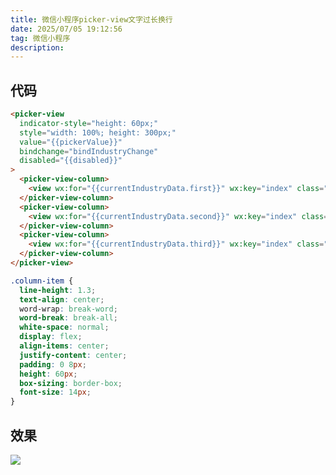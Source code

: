 ```yaml
---
title: 微信小程序picker-view文字过长换行
date: 2025/07/05 19:12:56
tag: 微信小程序
description:
---
```


## 代码

```html
<picker-view
  indicator-style="height: 60px;"
  style="width: 100%; height: 300px;"
  value="{{pickerValue}}"
  bindchange="bindIndustryChange"
  disabled="{{disabled}}"
>
  <picker-view-column>
    <view wx:for="{{currentIndustryData.first}}" wx:key="index" class="column-item"> {{item}} </view>
  </picker-view-column>
  <picker-view-column>
    <view wx:for="{{currentIndustryData.second}}" wx:key="index" class="column-item"> {{item}} </view>
  </picker-view-column>
  <picker-view-column>
    <view wx:for="{{currentIndustryData.third}}" wx:key="index" class="column-item"> {{item}} </view>
  </picker-view-column>
</picker-view>
```

```scss
.column-item {
  line-height: 1.3;
  text-align: center;
  word-wrap: break-word;
  word-break: break-all;
  white-space: normal;
  display: flex;
  align-items: center;
  justify-content: center;
  padding: 0 8px;
  height: 60px;
  box-sizing: border-box;
  font-size: 14px;
}
```

## 效果

![](https://image.084612.xyz/20250705191416037.png)
